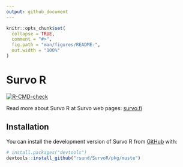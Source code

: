 ```yaml
---
output: github_document
---
```


<!-- README.md is generated from README.Rmd. Please edit that file -->

```r
knitr::opts_chunk$set(
  collapse = TRUE,
  comment = "#>",
  fig.path = "man/figures/README-",
  out.width = "100%"
)
```

# Survo R

<!-- badges: start -->
  [![R-CMD-check](https://github.com/rsund/SurvoR/workflows/R-CMD-check/badge.svg)](https://github.com/rsund/SurvoR/actions)
<!-- badges: end -->

Read more about Survo R at Survo web pages: [survo.fi](https://survo.fi/en)

## Installation

You can install the development version of Survo R from [GitHub](https://github.com/) with:

``` r
# install.packages("devtools")
devtools::install_github("rsund/SurvoR/pkg/muste")
```

